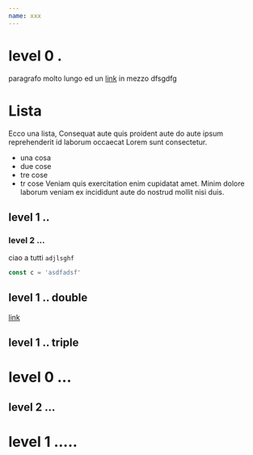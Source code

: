 ```yaml
---
name: xxx
---
```



<TableOfContents />

# level 0 .

paragrafo molto lungo ed un [link]() in mezzo dfsgdfg

<Playground iframe>
    <div style={{ width: 90, height: 90, background: 'blue' }} />
</Playground>

# Lista

Ecco una lista, Consequat aute quis proident aute do aute ipsum reprehenderit id laborum occaecat Lorem sunt consectetur.

-   una cosa
-   due cose
-   tre cose
-   tr cose Veniam quis exercitation enim cupidatat amet. Minim dolore laborum veniam ex incididunt aute do nostrud mollit nisi duis.

## level 1 ..

### level 2 ...

ciao a tutti `adjlsghf`

```js
const c = 'asdfadsf'
```

## level 1 .. double

[link]()

## level 1 .. triple

# level 0 ...

## level 2 ...

# level 1 .....
